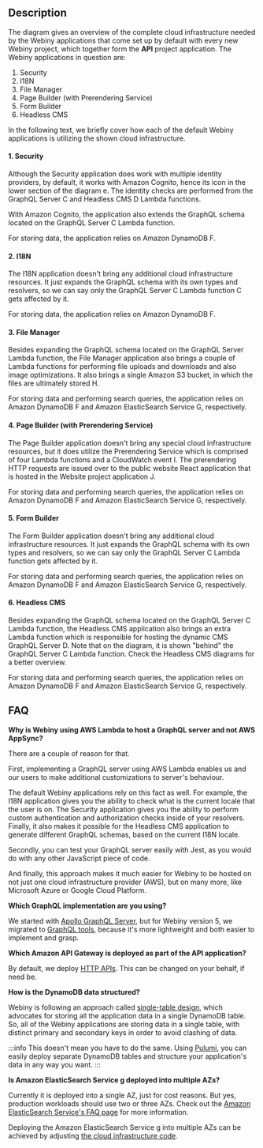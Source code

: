 ## Description

The diagram gives an overview of the complete cloud infrastructure needed by the Webiny applications that come set up by default with every new Webiny project, which together form the **API** project application. The Webiny applications in question are:

1. Security
2. I18N
3. File Manager
4. Page Builder (with Prerendering Service)
5. Form Builder
6. Headless CMS

In the following text, we briefly cover how each of the default Webiny applications is utilizing the shown cloud infrastructure.

#### 1. Security

Although the Security application does work with multiple identity providers, by default, it works with Amazon Cognito, hence its icon in the lower section of the diagram <diagram-letter>e</diagram-letter>. The identity checks are performed from the GraphQL Server <diagram-letter>C</diagram-letter> and Headless CMS <diagram-letter>D</diagram-letter> Lambda functions.

With Amazon Cognito, the application also extends the GraphQL schema located on the GraphQL Server <diagram-letter>C</diagram-letter> Lambda function.

For storing data, the application relies on Amazon DynamoDB <diagram-letter>F</diagram-letter>.

#### 2. I18N

The I18N application doesn't bring any additional cloud infrastructure resources. It just expands the GraphQL schema with its own types and resolvers, so we can say only the GraphQL Server <diagram-letter>C</diagram-letter> Lambda function <diagram-letter>C</diagram-letter> gets affected by it.

For storing data, the application relies on Amazon DynamoDB <diagram-letter>F</diagram-letter>.

#### 3. File Manager

Besides expanding the GraphQL schema located on the GraphQL Server Lambda function, the File Manager application also brings a couple of Lambda functions for performing file uploads and downloads and also image optimizations. It also brings a single Amazon S3 bucket, in which the files are ultimately stored <diagram-letter>H</diagram-letter>.

For storing data and performing search queries, the application relies on Amazon DynamoDB <diagram-letter>F</diagram-letter> and Amazon ElasticSearch Service <diagram-letter>G</diagram-letter>, respectively.

#### 4. Page Builder (with Prerendering Service)

The Page Builder application doesn't bring any special cloud infrastructure resources, but it does utilize the Prerendering Service which is comprised of four Lambda functions and a CloudWatch event <diagram-letter>I</diagram-letter>. The prerendering HTTP requests are issued over to the public website React application that is hosted in the Website project application <diagram-letter>J</diagram-letter>.

For storing data and performing search queries, the application relies on Amazon DynamoDB <diagram-letter>F</diagram-letter> and Amazon ElasticSearch Service <diagram-letter>G</diagram-letter>, respectively.

#### 5. Form Builder

The Form Builder application doesn't bring any additional cloud infrastructure resources. It just expands the GraphQL schema with its own types and resolvers, so we can say only the GraphQL Server <diagram-letter>C</diagram-letter> Lambda function gets affected by it.

For storing data and performing search queries, the application relies on Amazon DynamoDB <diagram-letter>F</diagram-letter> and Amazon ElasticSearch Service <diagram-letter>G</diagram-letter>, respectively.

#### 6. Headless CMS

Besides expanding the GraphQL schema located on the GraphQL Server <diagram-letter>C</diagram-letter> Lambda function, the Headless CMS application also brings an extra Lambda function which is responsible for hosting the dynamic CMS GraphQL Server <diagram-letter>D</diagram-letter>. Note that on the diagram, it is shown "behind" the GraphQL Server <diagram-letter>C</diagram-letter> Lambda function. Check the Headless CMS diagrams for a better overview.

For storing data and performing search queries, the application relies on Amazon DynamoDB <diagram-letter>F</diagram-letter> and Amazon ElasticSearch Service <diagram-letter>G</diagram-letter>, respectively.

## FAQ

**Why is Webiny using AWS Lambda to host a GraphQL server and not AWS AppSync?**

There are a couple of reason for that.

First, implementing a GraphQL server using AWS Lambda enables us and our users to make additional customizations to server's behaviour.

The default Webiny applications rely on this fact as well. For example, the I18N application gives you the ability to check what is the current locale that the user is on. The Security application gives you the ability to perform custom authentication and authorization checks inside of your resolvers. Finally, it also makes it possible for the Headless CMS application to generate different GraphQL schemas, based on the current I18N locale.

Secondly, you can test your GraphQL server easily with Jest, as you would do with any other JavaScript piece of code.

And finally, this approach makes it much easier for Webiny to be hosted on not just one cloud infrastructure provider (AWS), but on many more, like Microsoft Azure or Google Cloud Platform.

**Which GraphQL implementation are you using?**

We started with [Apollo GraphQL Server](https://www.apollographql.com/docs/apollo-server/), but for Webiny version 5, we migrated to [GraphQL tools](https://www.graphql-tools.com/), because it's more lightweight and both easier to implement and grasp.

**Which Amazon API Gateway is deployed as part of the API application?**

By default, we deploy [HTTP APIs](https://docs.aws.amazon.com/apigateway/latest/developerguide/http-api.html). This can be changed on your behalf, if need be.

**How is the DynamoDB data structured?**

Webiny is following an approach called [single-table design](https://www.alexdebrie.com/posts/dynamodb-single-table/), which advocates for storing all the application data in a single DynamoDB table. So, all of the Webiny applications are storing data in a single table, with distinct primary and secondary keys in order to avoid clashing of data.

:::info
This doesn't mean you have to do the same. Using [Pulumi](/docs/key-topics/deployment/iac-with-pulumi), you can easily deploy separate DynamoDB tables and structure your application's data in any way you want.
:::

**Is Amazon ElasticSearch Service <diagram-letter>g</diagram-letter> deployed into multiple AZs?**

Currently it is deployed into a single AZ, just for cost reasons. But yes, production workloads should use two or three AZs. Check out the [Amazon ElasticSearch Service's FAQ page](https://aws.amazon.com/elasticsearch-service/faqs/) for more information.

Deploying the Amazon ElasticSearch Service <diagram-letter>g</diagram-letter> into multiple AZs can be achieved by adjusting [the cloud infrastructure code](https://github.com/webiny/webiny-js/blob/v5/packages/cwp-template-aws/template/api/pulumi_no_vpc/elasticSearch.ts#L9).
